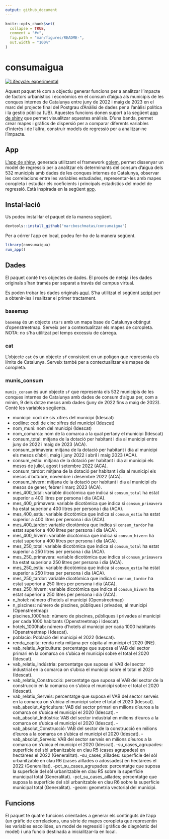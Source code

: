 ```yaml
---
output: github_document
---
```


<!-- README.md is generated from README.Rmd. Please edit that file -->

```r
knitr::opts_chunk$set(
  collapse = TRUE,
  comment = "#>",
  fig.path = "man/figures/README-",
  out.width = "100%"
)
```

# consumaigua

<!-- badges: start -->
[![Lifecycle: experimental](https://img.shields.io/badge/lifecycle-experimental-orange.svg)](https://lifecycle.r-lib.org/articles/stages.html#experimental)
<!-- badges: end -->

Aquest paquet té com a objectiu generar funcions per a analitzar l'impacte de factors urbanístics i econòmics en el consum d'aigua als municipis de les conques internes de Catalunya entre juny de 2022 i maig de 2023 en el marc del projecte final del Postgrau d'Anàlisi de dades per a l'anàlisi política i la gestió pública (UB). Aquestes funcions donen suport a la següent [app de shiny](https://marcbosch.shinyapps.io/consumaigua/) que permet visualitzar aquestes anàlisis. D'una banda, permet crear mapes i gràfics de dispersió per a comparar diferents variables d'interès i de l'altra, construir models de regressió per a analitzar-ne l'impacte.

## App

[L'app de shiny](https://marcbosch.shinyapps.io/consumaigua/), generada utilitzant el framework [golem](https://thinkr-open.github.io/golem/), permet dissenyar un model de regressió per a analitzar els determinants del consum d'aigua dels 532 municipis amb dades de les conques internes de Catalunya, observar les correlacions entre les variables estudiades, representar-les amb mapes coropleta i estudiar els coeficients i principals estadístics del model de regressió. Està inspirada en la següent [app](https://github.com/amitvkulkarni/Interactive-Modelling-with-Shiny/tree/main).

## Instal·lació

Us podeu instal·lar el paquet de la manera següent.
``` r
devtools::install_github("marcboschmatas/consumaigua")
```
Per a córrer l'app en local, podeu fer-ho de la manera següent.

``` r
library(consumaigua)
run_app()
```

## Dades

El paquet conté tres objectes de dades. El procés de neteja i les dades originals s'han tramès per separat a través del campus virtual.

Es poden trobar les dades originals [aquí](https://doi.org/10.6084/m9.figshare.c.6712686.v1). S'ha utilitzat el següent [script]() per a obtenir-les i realitzar el primer tractament.

### basemap

```basemap``` és un objecte ```stars``` amb un mapa base de Catalunya obtingut d'openstreetmap. Serveix per a contextualitzar els mapes de coropleta. NOTA: no s'ha utilitzat pel temps excessiu de càrrega.


### cat

L'objecte ```cat``` és un objecte ```sf``` consistent en un polígon que representa els límits de Catalunya. Serveix també per a contextualitzar els mapes de coropleta.

### munis_consum

```munis_consum``` és uun objecte ```sf``` que representa els 532 municipis de les conques internes de Catalunya amb dades de consum d'aigua per, com a mínim, 9 dels dotze mesos amb dades (juny de 2022 fins a maig de 2023). Conté les variables següents.


- municipi: codi de sis xifres del municipi (Idescat)
- codiine: codi de cinc xifres del municipi (Idescat)
- nom_muni: nom del municipi (Idescat)
- nom_comarca: nom de la comarca a la qual pertany el municipi (Idescat)
- consum_total: mitjana de la dotació per habitant i dia al municipi entre juny de 2022 i maig de 2023 (ACA).
- consum_primavera: mitjana de la dotació per habitant i dia al municipi els mesos d'abril, maig i juny 2022 i abril i maig 2023 (ACA).
- consum_estiu: mitjana de la dotació per habitant i dia al municipi els mesos de juliol, agost i setembre 2022 (ACA).
- consum_tardor: mitjana de la dotació per habitant i dia al municipi els mesos d'octubre, novembre i desembre 2022 (ACA).
- consum_hivern: mitjana de la dotació per habitant i dia al municipi els mesos de gener, febrer i març 2023 (ACA).
- mes_400_total: variable dicotòmica que indica si ```consum_total``` ha estat superior a 400 litres per persona i dia (ACA).
- mes_400_primavera: variable dicotòmica que indica si ```consum_primavera``` ha estat superior a 400 litres per persona i dia (ACA).
- mes_400_estiu: variable dicotòmica que indica si ```consum_estiu``` ha estat superior a 400 litres per persona i dia (ACA).
- mes_400_tardor: variable dicotòmica que indica si ```consum_tardor``` ha estat superior a 400 litres per persona i dia (ACA).
- mes_400_hivern: variable dicotòmica que indica si ```consum_hivern``` ha estat superior a 400 litres per persona i dia (ACA).
- mes_250_total: variable dicotòmica que indica si ```consum_total``` ha estat superior a 250 litres per persona i dia (ACA).
- mes_250_primavera: variable dicotòmica que indica si ```consum_primavera``` ha estat superior a 250 litres per persona i dia (ACA).
- mes_250_estiu: variable dicotòmica que indica si ```consum_estiu``` ha estat superior a 250 litres per persona i dia (ACA).
- mes_250_tardor: variable dicotòmica que indica si ```consum_tardor``` ha estat superior a 250 litres per persona i dia (ACA).
- mes_250_hivern: variable dicotòmica que indica si ```consum_hivern``` ha estat superior a 250 litres per persona i dia (ACA).
- n_hotel: número d'hotels al municipi (Openstreetmap)
- n_piscines: número de piscines, públiques i privades, al municipi (Openstreetmap)
- piscines_1000hab: número de piscines, públiques i privades al municipi per cada 1000 habitants (Openstreetmap i Idescat).
- hotels_1000hab: número d'hotels al municipi per cada 1000 habitants (Openstreetmap i Idescat).
- poblacio: Població del municipi el 2022 (Idescat).
- renda_capita: renda neta mitjana per càpita al municipi el 2020 (INE).
- vab_relatiu_Agricultura: percentatge que suposa el VAB del sector primari en la comarca on s'ubica el municipi sobre el total el 2020 (Idescat).
- vab_relatiu_Indústria: percentatge que suposa el VAB del sector industrial en la comarca on s'ubica el municipi sobre el total el 2020 (Idescat).
- vab_relatiu_Construcció: percentatge que suposa el VAB del sector de la construcció en la comarca on s'ubica el municipi sobre el total el 2020 (Idescat).
- vab_relatiu_Serveis: percentatge que suposa el VAB del sector serveis en la comarca on s'ubica el municipi sobre el total el 2020 (Idescat).
vab_absolut_Agricultura: VAB del sector primari en milions d'euros a la comarca on s'ubica el municipi el 2020 (Idescat).
-vab_absolut_Indústria: VAB del sector industrial en milions d'euros a la comarca on s'ubica el municipi el 2020 (Idescat).
-vab_absolut_Construcció: VAB del sector de la construcció en milions d'euros a la comarca on s'ubica el municipi el 2020 (Idescat).
-vab_absolut_Serveis: VAB del sector serveis en milions d'euros a la comarca on s'ubica el municipi el 2020 (Idescat).
-su_cases_agrupades: superfície del sòl urbanitzable en clau R5 (cases agrupades) en hectàrees el 2022 (Generalitat).
-su_cases_aïllades: superfície del sòl urbanitzable en clau R6 (cases aïllades o adossades) en hectàrees el 2022 (Generalitat).
-pct_su_cases_agrupades: percentatge que suposa la superfície del sòl urbanitzable en clau R5 sobre la superfície municipal total (Generalitat).
-pct_su_cases_aillades; percentatge que suposa la superfície del sòl urbanitzable en clau R6 sobre la superfície municipal total (Generalitat).
-geom: geometria vectorial del municipi.

## Funcions

El paquet té quatre funcions orientades a generar els continguts de l'app (un gràfic de correlacions, una sèrie de mapes coropleta que representin les variables escollides, un model de regressió i gràfics de diagnòstic del model) i una funció destinada a inicialitzar-la en local.

